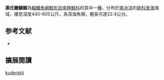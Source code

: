 {{Speciesbox
| genus = Muraenolepis
| species = kuderskii
| authority = Balushkin & Prirodina, 2007
| synonyms = 
}}
'''庫氏鰻鱗鱈'''為[[輻鰭魚綱|輻鰭魚綱]][[鱈形目|鱈形目]][[南極鱈科|南極鱈科]]的其中一[[種|種]]，分布於[[南冰洋|南冰洋]]的[[斯科舍海|斯科舍海]]海域，棲息深度440-605公尺，為深海魚類，體長可達22.4公分。

== 参考文献 ==
{{reflist}}
*{{FishBase_species|genus=Muraenolepis|species=kuderskii|year=2012|month=7}}

== 擴展閱讀 == 
{{refbegin}}
{{wikispecies-inline|Muraenolepis kuderskii|庫氏鰻鱗鱈}}
{{refend}}
{{Taxonbar|from=Q2278377}}

[[Category:鰻鱗鱈屬|kuderskii]]


{{魚類小作品}}